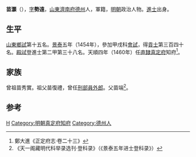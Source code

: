 '''苗灝'''（{{bd|1427年||？}}），[[表字|字]]'''勢遠'''，[[山東|山東]][[濟南府|濟南府]][[德州|德州]]人，軍籍，[[明朝|明朝]]政治人物。[[進士|進士]]出身。

== 生平 ==
[[山東|山東]][[鄉試|鄉試]]第十五名。[[景泰|景泰]]五年（1454年），參加甲戌科[[會試|會試]]，得[[貢士|貢士]]第三百四十名。[[殿試|殿試]]登進士第二甲第三十八名。天順四年（1460年）任[[北直隸|直隸]][[真定府|真定府]]知府<ref>鄭大進《正定府志·卷二十三》</ref>。

==家族==
曾祖苗秀實。祖父苗復禮，曾任[[刑部|刑部]][[員外郎|員外郎]]。父苗端<ref>《天一阁藏明代科举录选刊·登科录》（《景泰五年进士登科录》）</ref>。

==参考==
{{reflist}}

{{景泰五年甲戌科殿試金榜}}
{{DEFAULTSORT:Miao苗}}
[[Category:苗姓|H]]
[[Category:明朝真定府知府|Category:明朝真定府知府]]
[[Category:德州人|Category:德州人]]